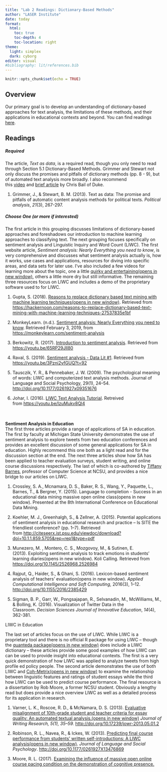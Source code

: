 ```yaml
---
title: "Lab 2 Readings: Dictionary-Based Methods"
author: "LASER Institute"
date: today
format: 
  html:
    toc: true
    toc-depth: 4
    toc-location: right
theme:
  light: simplex
  dark: cyborg
editor: visual
#bibliography: lit/references.bib
---
```


```r
knitr::opts_chunk$set(echo = TRUE)
```

## Overview

Our primary goal is to develop an understanding of dictionary-based approaches for text analysis, the limitations of these methods, and their applications in educational contexts and beyond. You can find readings [here](https://github.com/laser-institute/essential-readings/tree/main/text%20mining/lab%202).

## Readings

##### Required

The article, *Text as data*, is a required read, though you only need to read through Section 5.1 Dictionary-Based Methods. Grimmer and Stewart not only discuss the promises and pitfalls of dictionary methods (pp. 8 - 9), but of automated text analysis more broadly. I also recommend this [video](https://www.youtube.com/watch?v=4xv1ccEUleA) and [brief article](https://cbail.github.io/SICSS_Dictionary-Based_Text_Analysis.html#dictionary-based-quantitative-text-analysis) by Chris Bail of Duke. 

1.  Grimmer, J., & Stewart, B. M. (2013). Text as data: The promise and pitfalls of automatic content analysis methods for political texts. *Political analysis*, *21*(3), 267-297.

##### Choose One (or more if interested)

The first article in this grouping discusses limitations of dictionary-based approaches and foreshadows our introduction to machine learning approaches to classifying text. The next grouping focuses specifically on sentiment analysis and Linguistic Inquiry and Word Count (LIWC). The first website article, *Sentiment analysis: Nearly Everything you need to know*, is very comprehensive and discusses what sentiment analysis actually is, how it works, use cases and applications, resources for diving into specific areas, and data sets for later use. I've also included a few videos for learning more about the topic, one a little [quirky and entertaining(opens in new window)](https://youtu.be/3Pzni2yfGUQ?t=92), others a little more dry but still informative. The remaining three resources focus on LIWC and includes a demo of the proprietary software used to for LIWC. 

1.  Gupta, S. (2018). [Reasons to replace dictionary based text mining with machine learning techniques(opens in new window)](https://hackernoon.com/reasons-to-replace-dictionary-based-text-mining-with-machine-learning-techniques-27537835e1bf). Retrieved from <https://hackernoon.com/reasons-to-replace-dictionary-based-text-mining-with-machine-learning-techniques-27537835e1bf>

2.  MonkeyLearn. (n.d.). [Sentiment analysis: Nearly Everything you need to know](https://monkeylearn.com/sentiment-analysis). Retrieved February 3, 2019, from <https://monkeylearn.com/sentiment-analysis>

3.  Berkowitz, R. (2017). [Introduction to sentiment analysis](https://youtu.be/65RP29Jll80). Retrieved from <https://youtu.be/65RP29Jll80>

4.  Raval, S. (2019). [Sentiment analysis - Data Lit #1](https://youtu.be/3Pzni2yfGUQ?t=92). Retrieved from <https://youtu.be/3Pzni2yfGUQ?t=92>

5.  Tausczik, Y. R., & Pennebaker, J. W. (2009). The psychological meaning of words: LIWC and computerized text analysis methods. Journal of Language and Social Psychology, 29(1), 24--54. <http://doi.org/10.1177/0261927x09351676>

6.  Johar, I. (2016). [LIWC Text Analysis Tutorial](https://youtu.be/lzuMukv8Ql4). Retreived from <https://youtu.be/lzuMukv8Ql4>

\
\
**Sentiment Analysis in Education**\
The first three articles provide a range of applications of SA in education. The first by faculty at Michigan State University demonstrates the use of sentiment analysis to explore tweets from two education conferences and provides an excellent discussion of some general applications for SA in education. Highly recommend this one both as a light read and for the discussion section at the end. The next three articles show how SA has been applied to teacher evaluation surveys, student writing, and online course discussions respectively. The last of which is co-authored by [Tiffany Barnes](https://www.csc.ncsu.edu/people/tmbarnes), professor of Computer Science at NCSU, and provides a nice bridge to our articles on LIWC.  

1.  Crossley, S. A., Mcnamara, D. S., Baker, R. S., Wang, Y., Paquette, L., Barnes, T., & Bergner, Y. (2015). Language to completion - Success in an educational data mining massive open online class(opens in new window). Presented at the 8th International Conference on Educational Data Mining.

2.  Koehler, M. J., Greenhalgh, S., & Zellner, A. (2015). Potential applications of sentiment analysis in educational research and practice -- Is SITE the friendliest conference? (pp. 1--7). Retrieved from <http://citeseerx.ist.psu.edu/viewdoc/download?doi=10.1.1.859.5705&rep=rep1&type=pdf>

3.  Munezero, M. , Montero, C. S., Mozgovoy, M., & Sutinen, E. (2013). Exploiting sentiment analysis to track emotions in students' learning diaries(opens in new window). Koli Calling. Retrieved from <https://doi.org/10.1145/2526968.2526984>

4.  Rajput, Q., Haider, S., & Ghani, S. (2016). Lexicon-based sentiment analysis of teachers' evaluation(opens in new window). *Applied Computational Intelligence and Soft Computing*, 2016(3), 1--12. <http://doi.org/10.1155/2016/2385429>

5.  Sigman, B. P., Garr, W., Pongsajapan, R., Selvanadin, M., McWilliams, M., & Bolling, K. (2016). Visualization of Twitter Data in the Classroom. *Decision Sciences Journal of Innovative Education*, *14*(4), 362-381.

LIWC in Education

The last set of articles focus on the use of LIWC. While LIWC is a proprietary tool and there is no official R package for using LIWC -- though the [quanteda package(opens in new window)](https://quanteda.io/) does include a LIWC dictionary -- these articles provide some good examples of how LIWC can can be used to provide insight into educational contexts. The first is a very quick demonstration of how LIWC was applied to analyze tweets from high profile ed policy people. The second article demonstrates the use of both LIWC and [Coh-Metrix(opens in new window)](http://www.cohmetrix.com/) to examine the relationship between linguistic features and ratings of student essays while the third how LIWC can be used to predict course performance. The final resource is a dissertation by Rob Moore, a former NCSU student. Obviously a lengthy read but does provide a nice overview LIWC as well as a detailed process for its application in research.  

1.  Varner, L. K., Roscoe, R. D., & McNamara, D. S. (2013). [Evaluative misalignment of 10th-grade student and teacher criteria for essay quality: An automated textual analysis.(opens in new window)](https://moodle-courses2122.wolfware.ncsu.edu/pluginfile.php/1515909/mod_forum/intro/%20Evaluative%20misalignment%20of%2010th-grade%20student%20and%20teacher%20criteria%20for%20essay%20quality-%20An%20automated%20textual%20analysis.pdf) *Journal of Writing Research, 5(1), 35--59.* <http://doi.org/10.17239/jowr-2013.05.01.2>

2.  Robinson, R. L., Navea, R., & Ickes, W. (2013). [Predicting final course performance from students' written self-introductions: A LIWC analysis(opens in new window)](https://moodle-courses2122.wolfware.ncsu.edu/pluginfile.php/1515909/mod_forum/intro/RobinsonNaveaIckes2012.pdf). *Journal of Language and Social Psychology*. <http://doi.org/10.1177/0261927X13476869>

3.  Moore, R. L. (2017). [Examining the influence of massive open online course pacing condition on the demonstration of cognitive presence.](https://moodle-courses2122.wolfware.ncsu.edu/pluginfile.php/1515909/mod_forum/intro/etd.pdf) 
